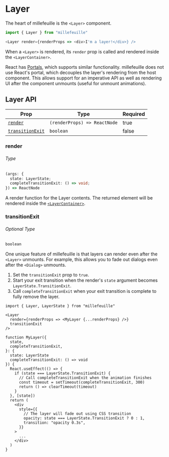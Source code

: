 
# Layer

<LayerExample />

The heart of millefeuille is the `<Layer>` component.

<!-- prettier-ignore -->
```js
import { Layer } from "millefeuille"

<Layer render={renderProps => <div>I'm a layer!</div>} />
```

When a `<Layer>` is rendered, its `render` prop is called and rendered inside
the `<LayerContainer>`.

React has [Portals](https://reactjs.org/docs/portals.html), which supports
similar functionality. millefeuille does not use React's portal, which decouples
the layer's rendering from the host component. This allows support for an
imperative API as well as rendering UI after the component unmounts (useful for
unmount animations).

## Layer API

| Prop                                | Type                         | Required |
| ----------------------------------- | ---------------------------- | -------- |
| [`render`](#render)                 | `(renderProps) => ReactNode` | true     |
| [`transitionExit`](#transitionexit) | `boolean`                    | false    |

### render

###### Type

<!-- prettier-ignore -->
```typescript
(args: {
  state: LayerState;
  completeTransitionExit: () => void;
}) => ReactNode
```

A render function for the Layer contents. The returned element will be rendered
inside the [`<LayerContainer>`](/layer-container).

### transitionExit

###### Optional Type

```typescript
boolean
```

One unique feature of millefeuille is that layers can render even after the
`<Layer>` unmounts. For example, this allows you to fade out dialogs even after
the `<Dialog>` unmounts.

1. Set the `transitionExit` prop to `true`.
2. Start your exit transition when the render's `state` argument becomes
   `LayerState.TransitionExit`.
3. Call `completeTransitionExit` when your exit transition is complete to fully
   remove the layer.

<!-- prettier-ignore -->
```typescript{5,18,26}
import { Layer, LayerState } from "millefeuille"

<Layer
  render={renderProps => <MyLayer {...renderProps} />}
  transitionExit
/>

function MyLayer({
  state,
  completeTransitionExit,
}: {
  state: LayerState
  completeTransitionExit: () => void
}) {
  React.useEffect(() => {
    if (state === LayerState.TransitionExit) {
      // Call completeTransitionExit when the animation finishes
      const timeout = setTimeout(completeTransitionExit, 300)
      return () => clearTimeout(timeout)
    }
  }, [state])
  return (
    <div
      style={{
        // The layer will fade out using CSS transition
        opacity: state === LayerState.TransitionExit ? 0 : 1,
        transition: "opacity 0.3s",
      }}
    >
      ...
    </div>
  )
}
```
